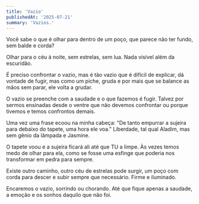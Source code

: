 ```yaml
---
title: 'Vazio'
publishedAt: '2025-07-21'
summary: 'Vazios.'
---
```



Você sabe o que é olhar para dentro de um poço, que parece não ter fundo, sem balde e corda?

Olhar para o céu à noite, sem estrelas, sem lua. Nada visível além da escuridão.

É preciso confrontar o vazio, mas é tão vazio que é difícil de explicar, dá vontade de fugir, mas como um piche, gruda e por mais que se balance as mãos sem parar, ele volta a grudar.

O vazio se preenche com a saudade e o que fazemos é fugir. Talvez por sermos ensinadas desde o ventre que não devemos confrontar ou porque tivemos e temos confrontos demais.

Uma vez uma frase ecoou na minha cabeça: "De tanto empurrar a sujeira para debaixo do tapete, uma hora ele voa." Liberdade, tal qual Aladim, mas sem gênio da lâmpada e Jasmine.

O tapete voou e a sujeira ficará ali até que TU a limpe. Às vezes temos medo de olhar para ela, como se fosse uma esfinge que poderia nos transformar em pedra para sempre.

Existe outro caminho, outro céu de estrelas pode surgir, um poço com corda para descer e subir sempre que necessário. Firme e iluminado.

Encaremos o vazio, sorrindo ou chorando. Até que fique apenas a saudade, a emoção e os sonhos daquilo que não foi.